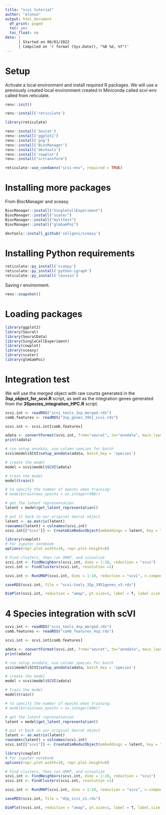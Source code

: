 ```yaml
---
title: "scvi tutorial"
author: "alonso"
output: html_document
  df_print: paged
  toc: yes
  toc_float: no
date: |
      | Started on 06/01/2022
      | Compiled on 'r format (Sys.Date(), "%B %d, %Y")'
---
```


# Setup

Activate a local environment and install required R packages. We will use a previously created local environment created in Miniconda called scvi-env called from reticulate. 

```r
renv::init()

renv::install('reticulate')

library(reticulate)

renv::install('Seurat')
renv::install('ggplot2')
renv::install('png')
renv::install('BiocManager')
renv::install('devtools')
renv::install('cowplot')
renv::install("sctransform")

reticulate::use_condaenv("scvi-env", required = TRUE)
```

# Installing more packages

From BiocManager and sceasy. 

```r
BiocManager::install("SingleCellExperiment")
BiocManager::install("scater")
BiocManager::install("multtest")
BiocManager::install("glmGamPoi")

devtools::install_github('cellgeni/sceasy')
```

# Installing Python requirements

```r
reticulate::py_install('scanpy')
reticulate::py_install('python-igraph')
reticulate::py_install('louvain')
```

Saving r environment. 

```r
renv::snapshot()
```

# Loading packages

```r
library(ggplot2)
library(Seurat)
library(SeuratData)
library(SingleCellExperiment)
library(cowplot)
library(sceasy)
library(scater)
library(glmGamPoi)
```

# Integration test

We will use the merged object with raw counts generated in the **3sp_object_for_scvi.R** script, as well as the integration genes generated from the **3Species_integration_HPC.R** script.

```r
scvi.int <- readRDS("scvi_tools_3sp_merged.rds")
comb.features <- readRDS("3sp_genes_3951_scvi.rds")

scvi.int <- scvi.int[comb.features]

adata <- convertFormat(scvi.int, from="seurat", to="anndata", main_layer="counts", drop_single_values=FALSE)
print(adata)

# run setup_anndata, use column species for batch
scvi$model$SCVI$setup_anndata(adata, batch_key = 'species')

# create the model
model = scvi$model$SCVI(adata)

# train the model
model$train()

# to specify the number of epochs when training:
# model$train(max_epochs = as.integer(400))

# get the latent representation
latent = model$get_latent_representation()

# put it back in our original Seurat object
latent <- as.matrix(latent)
rownames(latent) = colnames(scvi.int)
scvi.int[["scvi"]] <- CreateDimReducObject(embeddings = latent, key = "scvi_", assay = DefaultAssay(scvi.int))

library(cowplot)
# for jupyter notebook
options(repr.plot.width=10, repr.plot.height=8)

# Find clusters, then run UMAP, and visualize
scvi.int <- FindNeighbors(scvi.int, dims = 1:10, reduction = "scvi")
scvi.int <- FindClusters(scvi.int, resolution =1)

scvi.int <- RunUMAP(scvi.int, dims = 1:10, reduction = "scvi", n.components = 2)

saveRDS(scvi.int, file = "scvi-tools_3Sp_3951genes_v3.rds")

DimPlot(scvi.int, reduction = "umap", pt.size=1, label = T, label.size = 4, repel = TRUE, shuffle = TRUE, group.by = "species")# + NoLegend()
```

# 4 Species integration with scVI

```r
scvi.int <- readRDS("scvi_tools_4sp_merged.rds")
comb.features <- readRDS("comb_features_4sp.rds")

scvi.int <- scvi.int[comb.features]

adata <- convertFormat(scvi.int, from="seurat", to="anndata", main_layer="counts", drop_single_values=FALSE)
print(adata)

# run setup_anndata, use column species for batch
scvi$model$SCVI$setup_anndata(adata, batch_key = 'species')

# create the model
model = scvi$model$SCVI(adata)

# train the model
model$train()

# to specify the number of epochs when training:
# model$train(max_epochs = as.integer(400))

# get the latent representation
latent = model$get_latent_representation()

# put it back in our original Seurat object
latent <- as.matrix(latent)
rownames(latent) = colnames(scvi.int)
scvi.int[["scvi"]] <- CreateDimReducObject(embeddings = latent, key = "scvi_", assay = DefaultAssay(scvi.int))

library(cowplot)
# for jupyter notebook
options(repr.plot.width=10, repr.plot.height=8)

# Find clusters, then run UMAP, and visualize
scvi.int <- FindNeighbors(scvi.int, dims = 1:10, reduction = "scvi")
scvi.int <- FindClusters(scvi.int, resolution =1)

scvi.int <- RunUMAP(scvi.int, dims = 1:10, reduction = "scvi", n.components = 2)

saveRDS(scvi.int, file = "4Sp_scvi_v1.rds")

DimPlot(scvi.int, reduction = "umap", pt.size=1, label = T, label.size = 4, repel = TRUE, shuffle = TRUE, group.by = "species")# + NoLegend()
```